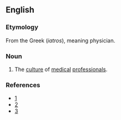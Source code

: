 ==English==

===Etymology===
From the Greek {{rfscript|Greek}} (''iatros''), meaning physician.

===Noun===
{{en-noun|-}}

# The [[culture]] of [[medical]] [[professionals]].  

===References===
* [http://www.academicmedicine.org/pt/re/acmed/abstract.00001888-200404000-00012.htm;jsessionid=HLyKyqRXtGnN61kwTv897LLKv7jhbgQQhvJDxgQGn2bjh1yv7RJ7!391776677!181195629!8091!-1]
* [http://www.pubmedcentral.nih.gov/articlerender.fcgi?artid=1831570]
* [http://www.kcumb.edu/kcolleges/bio/KCUMB_COB_2005_2006_Catalog071205_1.pdf]